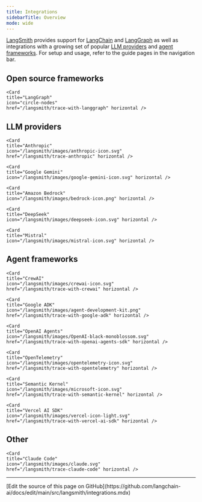 ```yaml
---
title: Integrations
sidebarTitle: Overview
mode: wide
---
```


[LangSmith](https://smith.langchain.com/) provides support for [LangChain](/oss/python/python/langchain/overview) and [LangGraph](/oss/python/python/langgraph/overview) as well as integrations with a growing set of popular [LLM providers](#llm-providers) and [agent frameworks](#agent-frameworks). For setup and usage, refer to the guide pages in the navigation bar.

## Open source frameworks

<Columns cols={2}>
    <Card
    title="LangChain"
    icon="link"
    href="/langsmith/trace-with-langchain" horizontal />

    <Card
    title="LangGraph"
    icon="circle-nodes"
    href="/langsmith/trace-with-langgraph" horizontal />

</Columns>

## LLM providers

<Columns cols={2}>
    <Card
    title="OpenAI"
    icon="/langsmith/images/OpenAI-black-monoblossom.svg"
    href="/langsmith/trace-openai"
    horizontal />

    <Card
    title="Anthropic"
    icon="/langsmith/images/anthropic-icon.svg"
    href="/langsmith/trace-anthropic" horizontal />

    <Card
    title="Google Gemini"
    icon="/langsmith/images/google-gemini-icon.svg" horizontal />

    <Card
    title="Amazon Bedrock"
    icon="/langsmith/images/bedrock-icon.png" horizontal />

    <Card
    title="DeepSeek"
    icon="/langsmith/images/deepseek-icon.svg" horizontal />

    <Card
    title="Mistral"
    icon="/langsmith/images/mistral-icon.svg" horizontal />

</Columns>

## Agent frameworks

<Columns cols={3}>
    <Card
    title="AutoGen"
    icon="/langsmith/images/ag-icon.svg"
    href="/langsmith/trace-with-autogen" horizontal />

    <Card
    title="CrewAI"
    icon="/langsmith/images/crewai-icon.svg"
    href="/langsmith/trace-with-crewai" horizontal />

    <Card
    title="Google ADK"
    icon="/langsmith/images/agent-development-kit.png"
    href="/langsmith/trace-with-google-adk" horizontal />

    <Card
    title="OpenAI Agents"
    icon="/langsmith/images/OpenAI-black-monoblossom.svg"
    href="/langsmith/trace-with-openai-agents-sdk" horizontal />

    <Card
    title="OpenTelemetry"
    icon="/langsmith/images/opentelemetry-icon.svg"
    href="/langsmith/trace-with-opentelemetry" horizontal />

    <Card
    title="Semantic Kernel"
    icon="/langsmith/images/microsoft-icon.svg"
    href="/langsmith/trace-with-semantic-kernel" horizontal />

    <Card
    title="Vercel AI SDK"
    icon="/langsmith/images/vercel-icon-light.svg"
    href="/langsmith/trace-with-vercel-ai-sdk" horizontal />

</Columns>

## Other

<Columns cols={2}>
    <Card
    title="Instructor"
    icon="/langsmith/images/instructor-icon.svg"
    href="/langsmith/trace-with-instructor" horizontal />

    <Card
    title="Claude Code"
    icon="/langsmith/images/claude.svg"
    href="/langsmith/trace-claude-code" horizontal />

</Columns>

---

<Callout icon="pen-to-square" iconType="regular">
  [Edit the source of this page on GitHub](https://github.com/langchain-ai/docs/edit/main/src/langsmith/integrations.mdx)
</Callout>
